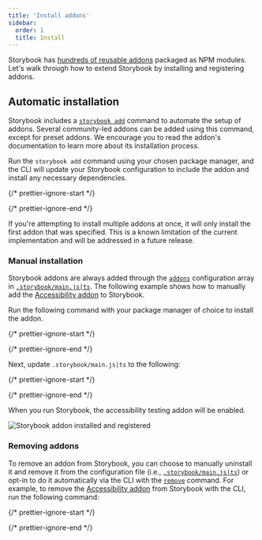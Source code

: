 ```yaml
---
title: 'Install addons'
sidebar:
  order: 1
  title: Install
---
```


Storybook has [hundreds of reusable addons](https://storybook.js.org/integrations) packaged as NPM modules. Let's walk through how to extend Storybook by installing and registering addons.

## Automatic installation

Storybook includes a [`storybook add`](../api/cli-options.md#add) command to automate the setup of addons. Several community-led addons can be added using this command, except for preset addons. We encourage you to read the addon's documentation to learn more about its installation process.

Run the `storybook add` command using your chosen package manager, and the CLI will update your Storybook configuration to include the addon and install any necessary dependencies.

{/* prettier-ignore-start */}

<CodeSnippets path="storybook-add-command.md" />

{/* prettier-ignore-end */}

<Callout variant="warning">
  If you're attempting to install multiple addons at once, it will only install the first addon that was specified. This is a known limitation of the current implementation and will be addressed in a future release.
</Callout>

### Manual installation

Storybook addons are always added through the [`addons`](../api/main-config-addons.md) configuration array in [`.storybook/main.js|ts`](../configure/index.md). The following example shows how to manually add the [Accessibility addon](https://storybook.js.org/addons/@storybook/addon-a11y) to Storybook.

Run the following command with your package manager of choice to install the addon.

{/* prettier-ignore-start */}

<CodeSnippets path="storybook-a11y-install.md" />

{/* prettier-ignore-end */}

Next, update `.storybook/main.js|ts` to the following:

{/* prettier-ignore-start */}

<CodeSnippets path="storybook-a11y-register.md" />

{/* prettier-ignore-end */}

When you run Storybook, the accessibility testing addon will be enabled.

![Storybook addon installed and registered](../_assets/addons/storybook-addon-installed-registered.png)

### Removing addons

To remove an addon from Storybook, you can choose to manually uninstall it and remove it from the configuration file (i.e., [`.storybook/main.js|ts`](../configure/index.md)) or opt-in to do it automatically via the CLI with the [`remove`](../api/cli-options.md#remove) command. For example, to remove the [Accessibility addon](https://storybook.js.org/addons/@storybook/addon-a11y) from Storybook with the CLI, run the following command:

{/* prettier-ignore-start */}

<CodeSnippets path="storybook-remove-command.md" />

{/* prettier-ignore-end */}
